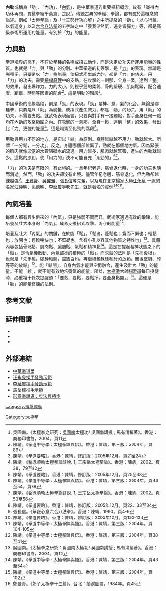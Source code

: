 '''內勁'''或稱為「勁」、「內功」、「[[內氣|內氣]]」，是中華拳道的重要樞紐概念。故有「識得內功休再問，貫徹拳經千萬篇」之說<ref>吳圖南。《太極拳之研究：[[吳圖南|吳圖南]]太極功/ 吳圖南講授 ; 馬有清編著》。香港：商務印書館，2004。頁11</ref>。傳統古典的拳經、拳論，都有關於這概念的論述。例如「[[太極拳論|太極拳論]]」及「[[十三勢行功心解|十三勢行功心解]]」之中所提及的「勁」、「以心行氣，以氣運身」以及[[六合八法拳|六合八法拳]]的五字訣之中「養我浩然氣，遍身皆彈力」等，都是高級拳術所運用的能量。有別於「力」的能量。

== 力與勁 ==
拳道境界的高下，不在於拳種的名稱或招式動作，而是決定於功夫所運用能量的性質。也就是「力」與「勁」的分別。中華拳道的初等學，是「[[力|力]]」的表現。無論是哪種拳，只要是以「力」為能量，使招式產生威力的，都是「力」的功夫。用「力」的功夫，需要[[槓桿原理|槓桿原理]]中的支點。在攻擊的一刹那，全身一緊，達到「整」的效果，發出爆炸力。力的大小，則視乎筋的柔韌、骨的堅硬、肌肉鬆緊，配合速度、距離、時間等因素的配合<ref>陳靖。《拳道中等學 : 太極拳鍊與悟》。香港：陳靖，第三版：2004年。頁89</ref>。這是明勁的階段<ref>陳靖。《拳道要略》。香港：陳靖，修訂版：2005年12月。頁21至24</ref>。

中國拳術的高級階段，則是「勁」的表現。「勁」是神、意、氣的化合。無論是哪種拳，只要是以「勁」為能量，使招式產生威力，都是「勁」的功夫。用「勁」的功夫，不需要支點。就武術表現而言，只要與對手有一接觸點，對手全身任何一點均在內勁的攻擊範圍之內。在攻擊的一刹那，全身一鬆，達到「整」的效果，發出比「力」更強的能量<ref>陳靖。《鑿琢順軌太極拳論評說. 1, 王宗岳太極拳論》。香港：陳靖，2002。頁38，79至82</ref>。這是暗勁至化勁的階段<ref>陳靖。《拳道要略》。香港：陳靖，修訂版：2005年12月。頁25至38</ref>。

用勁與用力不同的地方，是它以「鬆」為原則。身體越鬆越不用力，勁就越大。所謂「一分鬆，一分功」。反之，身體哪個部位緊了，勁就在那個地方斷。因為緊張的肌肉就像淤塞的水管阻礙水的流通。用力越多，肌肉就越緊張，產生的內勁就越少。這鬆的原則，使「用力的」決不可能冒充「用勁的」<ref>陳靖。《拳道中等學 : 太極拳鍊與悟》。香港：陳靖，第三版：2004年。頁43至54，頁89</ref><ref>陳靖。《鑿琢順軌太極拳論評說. 1, 王宗岳太極拳論》。香港：陳靖，2002。頁50至56</ref>。

「力」的功夫是有限的，有止境的。一旦年紀老邁，筋骨退化時，一身的功夫也隨而消逝。然而，「勁」的功夫卻没有止境。儘管年紀老邁，筋骨退化，但內勁卻越練越強<ref>陳靖。《拳道要略》。香港：陳靖，修訂版：2005年12月。頁22，33至34</ref>。[[王薌齋|王薌齋]]、[[吳翼翬|吳翼翬]]、[[張長信|張長信]]等先輩，以及現在北京楊家太極[[汪永泉|汪永泉]] 一脈的名家[[汪仲明|汪仲明]]、[[孫德明|孫德明]]、[[李延璽|李延璽]]等老先生，就是著名的實例<ref>張長信。《華嶽心意六合八法拳》。香港：陳靖，1990。頁4-9</ref><ref>陳靖。《拳道要略》。香港：陳靖，修訂版：2005年12月。頁133-134</ref><ref>陳靖。《拳道中等學 : 太極拳鍊與悟》。香港：陳靖，第三版：2004年。頁104-105</ref>。

== 內氣培養 ==
每個人都有與生俱來的「內氣」，只是強弱不同而已。武術家通過有效的鍛鍊，能培養及壯大本身的「內氣」。成為支援招式攻擊、防守的能量<ref>陳靖。《拳道中等學 : 太極拳鍊與悟》。香港：陳靖，第三版：2004年。頁38至41</ref>。

培養及壯大「內氣」的關鍵，在於能「鬆」。「鬆者，蓬鬆也；寛而不緊也；輕鬆也；放開也；輕鬆暢快也；不堅凝也。含有小孔以容其他物質之特性也」<ref>吳圖南。《太極拳之研究：吳圖南太極功/ 吳圖南講授 ; 馬有清編著》。香港：商務印書館，2004。頁12</ref>。具體內容包括骨骼鬆、肌肉鬆、臟腑鬆、氣鬆和精神鬆<ref>陳靖。《拳道中等學 : 太極拳鍊與悟》。香港：陳靖，第三版：2004年。頁43至54</ref>。這是在提起精神狀態之下的「鬆」。是令氣機啟動、內氣鼓盪的積極的「鬆」。而求鬆的法則是「先梢後根」。也就是「先手腕，腳脖鬆開，靈活自如。再繼續鍛鍊膝和肘的放鬆。而後至肩、胯等等的放鬆」<ref>陳靖。《拳道中等學 : 太極拳鍊與悟》。香港：陳靖，第三版：2004年。頁102</ref>。能「鬆開」，自身內氣才能與空間融合，產生及壯大「勁」的能量。不能「鬆」，就不能有效地培養氣的能量。所以，[[太極拳|太極拳]]大師[[楊澄甫|楊澄甫]]每日授徒時，必重複十餘次提醒道：「要鬆，要鬆，要鬆凈。要全身鬆開。」<ref>鄭曼青。《鄭子太極拳十三篇》。台北：蘭溪圖書，1984年。頁45 </ref>。這便是「勁」的能量修煉的法則。

==参考文献==
<div class="references-small">
<references />
</div>

==延伸閱讀==
*{{Cite book
| publisher=[[北京體育大學出版社|北京體育大學出版社]]
| isbn = 9789574688241
| last = Liu 
| first = Jin Yin 劉金印
| title = 《汪永泉授楊式太極拳語錄與拳照》
| location = 北京市
| year = 2010
| url =http://books.google.com.hk/books?id=uYnHtwAACAAJ&dq=%E6%B1%AA%E6%B0%B8%E6%B3%89%E6%8E%88%E6%A5%8A%E5%BC%8F%E5%A4%AA%E6%A5%B5%E6%8B%B3%E8%AA%9E%E9%8C%84%E8%88%87%E6%8B%B3%E7%85%A7&source=bl&ots=1KSpZQQ_Xy&sig=ogF6-IXs6hFKd_SW57nB0c6OTQ4&hl=zh-TW&sa=X&ei=Q6AoUMLBKbCUiQfqh4DoDA&ved=0CDcQ6AEwAA
}}
*{{Cite book
| publisher=[[人民体育出版社|人民体育出版社]]
| isbn = 7500912420
| last = Wang 
| first = Yongquan 汪永泉
| editor1-last = Wei 
| editor1-first = Shuren 魏树人
| editor2-last = Qi 
| editor2-first = Yi 齐一
| title = 《楊式太極拳述真》
| location = 北京市
| year = 1995
| url = http://library.cuhk.edu.hk/record=b1999594~S15*cht
}}
*{{Cite book
| publisher=[[汪永泉傳楊氏太極拳研究會(香港)|汪永泉傳楊氏太極拳研究會(香港)]]
| isbn = 9789889843151
| last = Zhu 
| first = Huaiyuan 朱懷元
| title = 《汪永泉傳楊氏太極拳功札記附珍影集》
| location = Hong Kong
| year = 2007
| url = http://library.cuhk.edu.hk/record=b3725802~S15*cht
}}

== 外部連結 ==
*[http://quan-dao.blogspot.com/ 中華拳道學] {{Wayback|url=http://quan-dao.blogspot.com/ |date=20201025190505 }}
*[http://hk.youtube.com/watch?v=ZJaaVm7rKqE 汪永泉揉手發勁示範]
*[http://www.youtube.com/watch?v=aYd9qajZ4v0 李延璽揉手發勁示範]{{Wayback|url=http://www.youtube.com/watch?v=aYd9qajZ4v0 |date=20110930091422 }}
*[http://hk.youtube.com/watch?v=0fIucL-Q4vo&NR=1 馬岳樑推手示範]
*[https://www.youtube.com/watch?v=j7NiczmtYeM#t=168 形意拳說道：步法與樁步]{{Wayback|url=https://www.youtube.com/watch?v=j7NiczmtYeM#t=168 |date=20160316162208 }}

[[category:搏擊運動|category:搏擊運動]]
[[Category:太極拳|Category:太極拳]]
